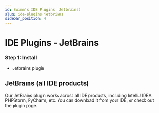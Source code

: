 ```yaml
---
id: Swimm's IDE Plugins (Jetbrains)
slug: ide-plugins-jetbrians
sidebar_position: 4
---
```


# IDE Plugins - JetBrains

### Step 1: Install
- Jetbrains <Link href="https://plugins.jetbrains.com/plugin/17201-swimm">plugin</Link>


## JetBrains (all IDE products)

Our JetBrains plugin works across all IDE products, including IntelliJ IDEA, 
PHPStorm, PyCharm, etc. You can download it from your IDE, 
or <Link href="https://plugins.jetbrains.com/plugin/17201-swimm"> check out the plugin page</Link>.
